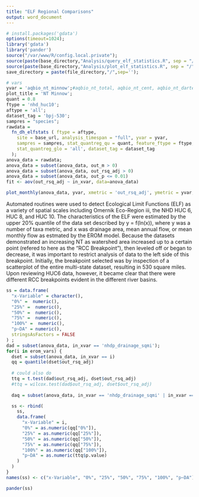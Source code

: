 ```yaml
---
title: "ELF Regional Comparisons"
output: word_document
---
```

  
```r
# install.packages('gdata')
options(timeout=1024);
library('gdata')
library('pander')
source("/var/www/R/config.local.private");
source(paste(base_directory,"Analysis/query_elf_statistics.R", sep = "/")); 
source(paste(base_directory,"Analysis/plot_elf_statistics.R", sep = "/")); 
save_directory = paste(file_directory,"/",sep='');

# vars
yvar = 'aqbio_nt_minnow';#aqbio_nt_total, aqbio_nt_cent, aqbio_nt_darter, aqbio_nt_benins, aqbio_nt_minnow, aqbio_nt_cypr_native
plot_title = 'NT Minnow';
quant = 0.8
ftype = 'nhd_huc10';
aftype = 'all';
dataset_tag = 'bpj-530';
sampres = "species";
rawdata = 
  fn_dh_elfstats ( ftype = aftype, 
    site = base_url, analysis_timespan = "full", yvar = yvar,
    sampres = sampres, stat_quantreg_qu = quant, feature_ftype = ftype, stat_quantreg_ghi = 'all', 
    stat_quantreg_glo = 'all', dataset_tag = dataset_tag
  );
anova_data = rawdata;
anova_data = subset(anova_data, out_m > 0)
anova_data = subset(anova_data, out_rsq_adj > 0)
anova_data = subset(anova_data, out_p <= 0.01)
fit <- aov(out_rsq_adj ~ in_xvar, data=anova_data)

```
```r

plot_monthly(anova_data, yvar, xmetric = 'out_rsq_adj', ymetric = yvar, ymin=0, title = plot_title);

```
Automated routines were used to detect Ecological Limit Functions (ELF) as a variety of spatial scales including Omernik Eco-Region iii, the NHD HUC 6, HUC 8, and HUC 10.  The characteristics of the ELF were estimated by the upper 20% quantile of the data set described by y = f(ln(x)), where y was a number of taxa metric, and x was drainage area, mean annual flow, or mean monthly flow as estmated by the EROM model.  Because the datasets demonstrated an increasing NT as watershed area increased up to a certain point (refered to here as the "RCC Breakpoint"), then leveled off or began to decrease, it was important to restrict analysis of data to the left side of this breakpoint.  Initially, the breakpoint selected  was by inspection of a scatterplot of the entire multi-state dataset, resulting in 530 square miles.  Upon reviewing HUC6 data, however, it became clear that there were different RCC breakpoints evident in the different river basins.


```r

ss = data.frame(
  "x-Variable" = character(), 
  "0%" =  numeric(), 
  "25%" =  numeric(), 
  "50%" =  numeric(), 
  "75%" =  numeric(), 
  "100%" =  numeric(),
  "p~DA" = numeric(),
  stringsAsFactors = FALSE
) ;
dad = subset(anova_data, in_xvar == 'nhdp_drainage_sqmi');
for(i in erom_vars) {
  dset = subset(anova_data, in_xvar == i)
  qq = quantile(dset$out_rsq_adj)
  
  # could also do
  ttq = t.test(dad$out_rsq_adj, dset$out_rsq_adj)
  #ttq = wilcox.test(dad$out_rsq_adj, dset$out_rsq_adj)
  
  daq = subset(anova_data, in_xvar == 'nhdp_drainage_sqmi' | in_xvar == 'erom_q0001e_mean')

  ss <- rbind(
    ss,
    data.frame(
      "x-Variable" = i,  
      "0%" = as.numeric(qq["0%"]), 
      "25%" = as.numeric(qq["25%"]), 
      "50%" = as.numeric(qq["50%"]), 
      "75%" = as.numeric(qq["75%"]), 
      "100%" = as.numeric(qq["100%"]),
      "p~DA" = as.numeric(ttq$p.value)
    )
  )
}
names(ss) <- c("x-Variable", "0%", "25%", "50%", "75%", "100%", "p~DA")

pander(ss)
```
